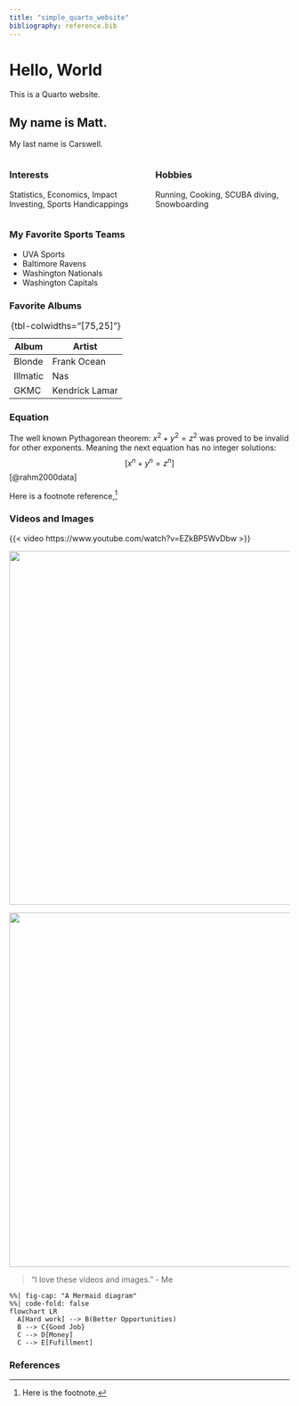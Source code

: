 ```yaml
---
title: "simple_quarto_website"
bibliography: reference.bib
---
```

<h1> Hello, World </h1>
This is a Quarto website.
<h2> My name is Matt. </h2>
My last name is Carswell.

:::: {.columns}
::: {.column width="50%"}
### Interests

Statistics, Economics, Impact Investing, Sports Handicappings
:::

::: {.column width="50%"}
### Hobbies

Running, Cooking, SCUBA diving, Snowboarding

:::
::::

::: {layout-ncol=2}
### My Favorite Sports Teams

- UVA Sports
- Baltimore Ravens
- Washington Nationals
- Washington Capitals

:::

<h3> Favorite Albums </h3>
| Album  | Artist |
|--------|--------|
| Blonde | Frank Ocean   |
| Illmatic  | Nas |
| GKMC | Kendrick Lamar  |

: {tbl-colwidths="[75,25]"}

<h3> Equation</h3>
The well known Pythagorean theorem: $x^2 + y^2 = z^2$  was proved to be invalid for other exponents. Meaning the next equation has no integer solutions:
$$[ x^n + y^n = z^n ]$$
[@rahm2000data]

Here is a footnote reference,[^1]

[^1]: Here is the footnote.

### Videos and Images
{{< video https://www.youtube.com/watch?v=EZkBP5WvDbw >}}

![](images/Khaled.jpg){fig-align="left" width="6.62in"}

![](images/Khaled2.jpeg){fig-align="left" width="6.62in"}

> "I love these videos and images." - Me

```mermaid
%%| fig-cap: "A Mermaid diagram"
%%| code-fold: false
flowchart LR
  A[Hard work] --> B(Better Opportunities)
  B --> C{Good Job}
  C --> D[Money]
  C --> E[Fufillment]
```
### References

::: {#refs}
:::
